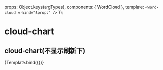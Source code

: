 

<Meta title="D3/word-cloud" component={WordCloud} argTypes={{}} />

  props: Object.keys(argTypes),
  components: { WordCloud },
  template: `<word-cloud v-bind="$props" />`
});

# cloud-chart
## cloud-chart(不显示刷新下)
<Canvas>
  <Story
    name="默认"
  >
    {Template.bind({})}
  </Story>
</Canvas>

<ArgsTable story="默认" />
